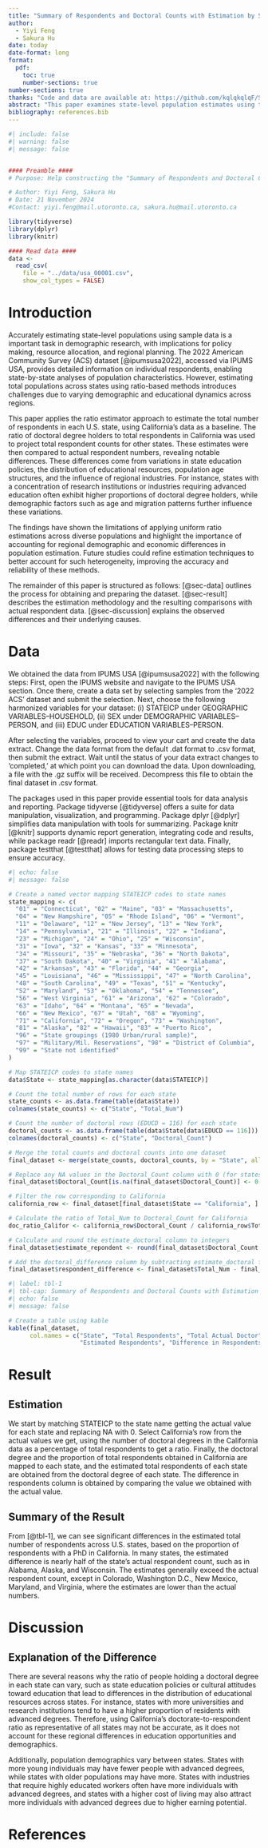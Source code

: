 ```yaml
---
title: "Summary of Respondents and Doctoral Counts with Estimation by State for 2022 ACS"
author: 
  - Yiyi Feng 
  - Sakura Hu
date: today
date-format: long
format:
  pdf:
    toc: true
    number-sections: true
number-sections: true
thanks: "Code and data are available at: https://github.com/kqlqkqlqF/Summary-of-Respondents-for-2022-ACS.git."
abstract: "This paper examines state-level population estimates using the 2022 American Community Survey (ACS) data from IPUMS USA. The study applies the ratio estimator method, using the ratio between the number of respondents and doctoral degree in California as a baseline, to estimate the total number of respondents across all states. Comparing these estimates with actual respondent counts revealed significant discrepancies, largely due to variations in population demographics and sampling distributions across states. These findings have shown the limitations of ratio-based estimations in contexts with diverse demographic and sampling characteristics."
bibliography: references.bib
---
```


```r
#| include: false
#| warning: false
#| message: false


#### Preamble ####
# Purpose: Help constructing the "Summary of Respondents and Doctoral Counts with Estimation by State for 2022 ACS" paper

# Author: Yiyi Feng, Sakura Hu
# Date: 21 November 2024
#Contact: yiyi.feng@mail.utoronto.ca, sakura.hu@mail.utoronto.ca

library(tidyverse)
library(dplyr)
library(knitr)

#### Read data ####
data <-
  read_csv(
    file = "../data/usa_00001.csv",
    show_col_types = FALSE)
```

# Introduction

Accurately estimating state-level populations using sample data is a important task in demographic research, with implications for policy making, resource allocation, and regional planning. The 2022 American Community Survey (ACS) dataset [@ipumsusa2022], accessed via IPUMS USA, provides detailed information on individual respondents, enabling state-by-state analyses of population characteristics. However, estimating total populations across states using ratio-based methods introduces challenges due to varying demographic and educational dynamics across regions.

This paper applies the ratio estimator approach to estimate the total number of respondents in each U.S. state, using California's data as a baseline. The ratio of doctoral degree holders to total respondents in California was used to project total respondent counts for other states. These estimates were then compared to actual respondent numbers, revealing notable differences. These differences come from variations in state education policies, the distribution of educational resources, population age structures, and the influence of regional industries. For instance, states with a concentration of research institutions or industries requiring advanced education often exhibit higher proportions of doctoral degree holders, while demographic factors such as age and migration patterns further influence these variations.

The findings have shown the limitations of applying uniform ratio estimations across diverse populations and highlight the importance of accounting for regional demographic and economic differences in population estimation. Future studies could refine estimation techniques to better account for such heterogeneity, improving the accuracy and reliability of these methods.

The remainder of this paper is structured as follows: [@sec-data] outlines the process for obtaining and preparing the dataset. [@sec-result] describes the estimation methodology and the resulting comparisons with actual respondent data. [@sec-discussion] explains the observed differences and their underlying causes.


# Data {#sec-data}

We obtained the data from IPUMS USA [@ipumsusa2022] with the following steps:
First, open the IPUMS website and navigate to the IPUMS USA section. Once there, create a data set by selecting samples from the '2022 ACS' dataset and submit the selection. Next, choose the following harmonized variables for your dataset: (i) STATEICP under GEOGRAPHIC VARIABLES--HOUSEHOLD, (ii) SEX under DEMOGRAPHIC VARIABLES--PERSON, and (iii) EDUC under EDUCATION VARIABLES--PERSON.

After selecting the variables, proceed to view your cart and create the data extract. Change the data format from the default .dat format to .csv format, then submit the extract. Wait until the status of your data extract changes to 'completed,' at which point you can download the data.
Upon downloading, a file with the .gz suffix will be received. Decompress this file to obtain the final dataset in .csv format.

The packages used in this paper provide essential tools for data analysis and reporting. Package tidyverse [@tidyverse] offers a suite for data manipulation, visualization, and programming. Package dplyr [@dplyr] simplifies data manipulation with tools for summarizing. Package knitr  [@knitr] supports dynamic report generation, integrating code and results, while package readr [@readr] imports rectangular text data. Finally, package testthat [@testthat] allows for testing data processing steps to ensure accuracy.


```r
#| echo: false
#| message: false

# Create a named vector mapping STATEICP codes to state names
state_mapping <- c(
  "01" = "Connecticut", "02" = "Maine", "03" = "Massachusetts",
  "04" = "New Hampshire", "05" = "Rhode Island", "06" = "Vermont",
  "11" = "Delaware", "12" = "New Jersey", "13" = "New York",
  "14" = "Pennsylvania", "21" = "Illinois", "22" = "Indiana",
  "23" = "Michigan", "24" = "Ohio", "25" = "Wisconsin",
  "31" = "Iowa", "32" = "Kansas", "33" = "Minnesota", 
  "34" = "Missouri", "35" = "Nebraska", "36" = "North Dakota",
  "37" = "South Dakota", "40" = "Virginia", "41" = "Alabama",
  "42" = "Arkansas", "43" = "Florida", "44" = "Georgia",
  "45" = "Louisiana", "46" = "Mississippi", "47" = "North Carolina",
  "48" = "South Carolina", "49" = "Texas", "51" = "Kentucky",
  "52" = "Maryland", "53" = "Oklahoma", "54" = "Tennessee",
  "56" = "West Virginia", "61" = "Arizona", "62" = "Colorado",
  "63" = "Idaho", "64" = "Montana", "65" = "Nevada",
  "66" = "New Mexico", "67" = "Utah", "68" = "Wyoming",
  "71" = "California", "72" = "Oregon", "73" = "Washington",
  "81" = "Alaska", "82" = "Hawaii", "83" = "Puerto Rico",
  "96" = "State groupings (1980 Urban/rural sample)",
  "97" = "Military/Mil. Reservations", "98" = "District of Columbia",
  "99" = "State not identified"
)

# Map STATEICP codes to state names
data$State <- state_mapping[as.character(data$STATEICP)]

# Count the total number of rows for each state
state_counts <- as.data.frame(table(data$State))
colnames(state_counts) <- c("State", "Total_Num")

# Count the number of doctoral rows (EDUCD = 116) for each state
doctoral_counts <- as.data.frame(table(data$State[data$EDUCD == 116]))
colnames(doctoral_counts) <- c("State", "Doctoral_Count")

# Merge the total counts and doctoral counts into one dataset
final_dataset <- merge(state_counts, doctoral_counts, by = "State", all.x = TRUE)

# Replace any NA values in the Doctoral_Count column with 0 (for states with no doctoral degrees)
final_dataset$Doctoral_Count[is.na(final_dataset$Doctoral_Count)] <- 0

# Filter the row corresponding to California
california_row <- final_dataset[final_dataset$State == "California", ]

# Calculate the ratio of Total_Num to Doctoral_Count for California
doc_ratio_Califor <- california_row$Doctoral_Count / california_row$Total_Num

# Calculate and round the estimate_doctoral column to integers
final_dataset$estimate_repondent <- round(final_dataset$Doctoral_Count / doc_ratio_Califor)

# Add the doctoral_difference column by subtracting estimate_doctoral from Doctoral_Count
final_dataset$respondent_difference <- final_dataset$Total_Num - final_dataset$estimate_repondent


```

```r
#| label: tbl-1
#| tbl-cap: Summary of Respondents and Doctoral Counts with Estimation by State for 2022 ACS
#| echo: false
#| message: false

# Create a table using kable
kable(final_dataset, 
      col.names = c("State", "Total Respondents", "Total Actual Doctor", 
                    "Estimated Respondents", "Difference in Respondents"))

```

# Result {#sec-result}

## Estimation

We start by matching STATEICP to the state name getting the actual value for each state and replacing NA with 0. Select California's row from the actual values we get, using the number of doctoral degrees in the California data as a percentage of total respondents to get a ratio. Finally, the doctoral degree and the proportion of total respondents obtained in California are mapped to each state, and the estimated total respondents of each state are obtained from the doctoral degree of each state. The difference in respondents column is obtained by comparing the value we obtained with the actual value.


## Summary of the Result

From [@tbl-1], we can see significant differences in the estimated total number of respondents across U.S. states, based on the proportion of respondents with a PhD in California. In many states, the estimated difference is nearly half of the state's actual respondent count, such as in Alabama, Alaska, and Wisconsin. The estimates generally exceed the actual respondent count, except in Colorado, Washington D.C., New Mexico, Maryland, and Virginia, where the estimates are lower than the actual numbers.

# Discussion {#sec-discussion}

## Explanation of the Difference 

There are several reasons why the ratio of people holding a doctoral degree in each state can vary, such as state education policies or cultural attitudes toward education that lead to differences in the distribution of educational resources across states. For instance, states with more universities and research institutions tend to have a higher proportion of residents with advanced degrees. Therefore, using California's doctorate-to-respondent ratio as representative of all states may not be accurate, as it does not account for these regional differences in education opportunities and demographics.

Additionally, population demographics vary between states. States with more young individuals may have fewer people with advanced degrees, while states with older populations may have more. States with industries that require highly educated workers often have more individuals with advanced degrees, and states with a higher cost of living may also attract more individuals with advanced degrees due to higher earning potential.

\newpage

# References

